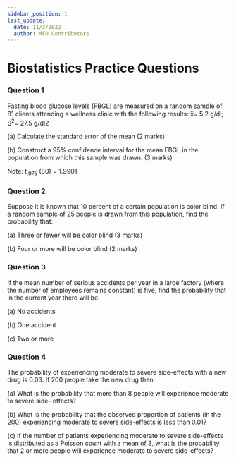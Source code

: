 ```yaml
---
sidebar_position: 1
last_update:
  date: 11/3/2022
  author: MFD Contributors
---
```


# Biostatistics Practice Questions

### Question 1

Fasting blood glucose levels (FBGL) are measured on a random sample of 81 clients attending a
wellness clinic with the following results:
x̅= 5.2 g/dl; S<sup>2</sup>= 27.5 g/dl2

(a) Calculate the standard error of the mean (2 marks)

(b) Construct a 95% confidence interval for the mean FBGL in the population from which
this sample was drawn. (3 marks)

Note: t<sub>.975</sub> (80) = 1.9901

### Question 2

Suppose it is known that 10 percent of a certain population is color blind. If a random sample
of 25 people is drawn from this population, find the probability that:

(a) Three or fewer will be color blind (3 marks)

(b) Four or more will be color blind (2 marks)

### Question 3

If the mean number of serious accidents per year in a large factory (where the number of
employees remains constant) is five, find the probability that in the current year there will be:

(a) No accidents

(b) One accident

(c) Two or more

### Question 4

The probability of experiencing moderate to severe side-effects with a new drug is 0.03. If
200 people take the new drug then:

(a) What is the probability that more than 8 people will experience moderate to severe side-
effects?

(b) What is the probability that the observed proportion of patients (in the 200)
experiencing moderate to severe side-effects is less than 0.01?

(c) If the number of patients experiencing moderate to severe side-effects is distributed as a
Poisson count with a mean of 3, what is the probability that 2 or more people will
experience moderate to severe side-effects?
